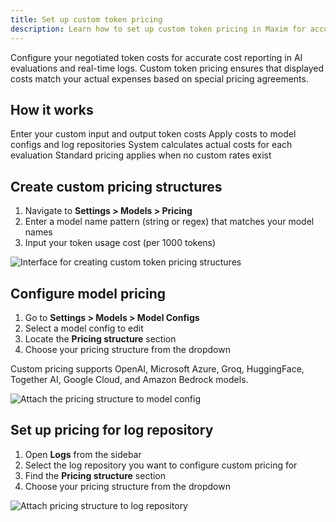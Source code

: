 ```yaml
---
title: Set up custom token pricing
description: Learn how to set up custom token pricing in Maxim for accurate cost reporting in AI evaluations and logs, ensuring displayed costs match your actual expenses.
---
```


Configure your negotiated token costs for accurate cost reporting in AI evaluations and real-time logs. Custom token pricing ensures that displayed costs match your actual expenses based on special pricing agreements.

## How it works
<Steps>
<Step>
Enter your custom input and output token costs
</Step>
<Step>
Apply costs to model configs and log repositories
</Step>
<Step>
System calculates actual costs for each evaluation
</Step>
<Step>
Standard pricing applies when no custom rates exist
</Step>
</Steps>

## Create custom pricing structures

1. Navigate to **Settings > Models > Pricing**
2. Enter a model name pattern (string or regex) that matches your model names
3. Input your token usage cost (per 1000 tokens)

![Interface for creating custom token pricing structures](/images/docs/observe/custom-pricing-structures/add_pricing.png)

## Configure model pricing

1. Go to **Settings > Models > Model Configs**
2. Select a model config to edit
3. Locate the **Pricing structure** section
4. Choose your pricing structure from the dropdown

Custom pricing supports OpenAI, Microsoft Azure, Groq, HuggingFace, Together AI, Google Cloud, and Amazon Bedrock models.

![Attach the pricing structure to model config](/images/docs/observe/custom-pricing-structures/attach_pricing_model_config.png)

## Set up pricing for log repository

1. Open **Logs** from the sidebar
2. Select the log repository you want to configure custom pricing for
3. Find the **Pricing structure** section
4. Choose your pricing structure from the dropdown

![Attach pricing structure to log repository](/images/docs/observe/custom-pricing-structures/attach_pricing_log_repo.png)
